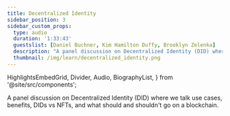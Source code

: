 ```yaml
---
title: Decentralized Identity
sidebar_position: 3
sidebar_custom_props:
  type: audio
  duration: '1:33:43'
  guestslist: [Daniel Buchner, Kim Hamilton Duffy, Brooklyn Zelenka]
  description: "A panel discussion on Decentralized Identity (DID) where we talk use cases, benefits, DIDs vs NFTs, and what should and shouldn't go on a blockchain."
  thumbnail: /img/learn/decentralized_identity.png
---
```


  HighlightsEmbedGrid,
  Divider,
  Audio,
  BiographyList,
} from '@site/src/components';

<div className="mb-8">
  <Audio url="https://soundcloud.com/user-625850228/decentralized-identity-with" />
</div>

A panel discussion on Decentralized Identity (DID) where we talk use cases, benefits,
DIDs vs NFTs, and what should and shouldn't go on a blockchain.

<Divider type="dotted" className="" />
<BiographyList
  growToFit={false}
  title="guests"
  biographies={[
    {
      imageUrl: '/img/learn/headshots/daniel_buchner.jpg',
      headline: 'Daniel Buchner',
      twitterLink: 'https://twitter.com/csuwildcat',
      description: 'Head of Decentralized Identity, TBD',
    },
    {
      imageUrl: '/img/learn/headshots/kim_hamilton_duffy.jpg',
      headline: 'Kim Hamilton Duffy',
      twitterLink: 'https://twitter.com/kimdhamilton',
      description: 'Director of Identity and Standards, Centre',
    },
    {
      imageUrl: '/img/learn/headshots/brooklyn_zelenka.jpg',
      headline: 'Brooklyn Zelenka',
      twitterLink: 'https://twitter.com/expede',
      description: 'CTO, Fission',
    },
  ]}
/>
<Divider type="dotted" className="" />
<HighlightsEmbedGrid
  title="HIGHLIGHTS"
  growToFit={true}
  highlights={[
    {
      title: 'What are Decentralized Identifiers',
      url: 'https://vimeo.com/704181883',
    },
    {
      title: 'What are Verifiable Credentials',
      url: 'https://vimeo.com/704181719',
    },
  ]}
/>

<Divider type="dotted" className="" />
